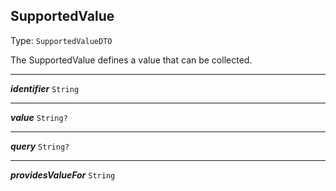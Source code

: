 


## SupportedValue

Type: `SupportedValueDTO`

The SupportedValue defines a value that can be collected.



---

***identifier*** `String`

---

***value*** `String?`

---

***query*** `String?`

---

***providesValueFor*** `String`
